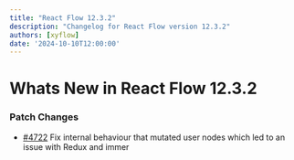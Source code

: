 ```yaml
---
title: "React Flow 12.3.2"
description: "Changelog for React Flow version 12.3.2"
authors: [xyflow]
date: '2024-10-10T12:00:00'
---
```

# Whats New in React Flow 12.3.2
### Patch Changes

-   [#4722](https://github.com/xyflow/xyflow/pull/4722) Fix internal behaviour that mutated user nodes which led to an issue with Redux and immer

